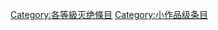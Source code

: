 {{Articles by Quality| topic=灭绝|project=灭绝|format=toc}}
{{Wikipedia category}}
{{emptycat}}
[[Category:各等級灭绝條目|Category:各等級灭绝條目]]
[[Category:小作品级条目|Category:小作品级条目]]